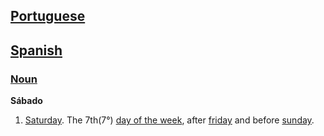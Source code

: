 == [[Portuguese]] ==
== [[Spanish]] ==

=== [[Noun]] ===

'''Sábado'''
# [[Saturday]]. The 7th(7°) [[Wiktionary Appendix:Days of the Week|day of the week]], after [[friday]] and before [[sunday]].
